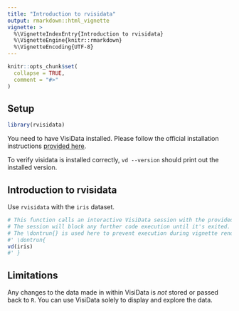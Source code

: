```yaml
---
title: "Introduction to rvisidata"
output: rmarkdown::html_vignette
vignette: >
  %\VignetteIndexEntry{Introduction to rvisidata}
  %\VignetteEngine{knitr::rmarkdown}
  %\VignetteEncoding{UTF-8}
---
```


```r
knitr::opts_chunk$set(
  collapse = TRUE,
  comment = "#>"
)
```

## Setup

```r
library(rvisidata)
```

You need to have VisiData installed. Please follow the official installation instructions [provided here](https://www.visidata.org/install/).

To verify visidata is installed correctly, `vd --version` should print out the installed version.

## Introduction to rvisidata

Use `rvisidata` with the `iris` dataset.

```r
# This function calls an interactive VisiData session with the provided data frame.
# The session will block any further code execution until it's exited.
# The \dontrun{} is used here to prevent execution during vignette rendering and R CMD check.
#' \dontrun{
vd(iris)
#' }
```

## Limitations

Any changes to the data made in within VisiData is *not* stored or passed back to `R`. You can use VisiData solely to display and explore the data.
